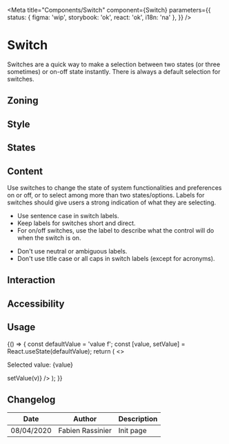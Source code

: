 

<Meta
	title="Components/Switch"
	component={Switch}
	parameters={{
		status: { figma: 'wip', storybook: 'ok', react: 'ok', i18n: 'na' },
	}}
/>

# Switch

Switches are a quick way to make a selection between two states (or three sometimes) or on-off state instantly. There is always a default selection for switches.

## Zoning

<FigmaImage
	src="https://www.figma.com/file/qc8oUSyVJM67gSsbTShftt/%F0%9F%93%90-Zoning?node-id=36%3A0"
	alt="zoning image for switch"
/>

## Style

<Canvas>
	<Story name="default">
		<Switch values={['input', 'both', 'output']} />
	</Story>
</Canvas>

## States

## Content

Use switches to change the state of system functionalities and preferences on or off, or to select among more than two states/options. Labels for switches should give users a strong indication of what they are selecting.

<Use>
	<Use.Do>
		<ul>
			<li>Use sentence case in switch labels.</li>
			<li>Keep labels for switches short and direct.</li>
			<li>
				For on/off switches, use the label to describe what the control will do when the switch is
				on.
			</li>
		</ul>
	</Use.Do>
	<Use.Dont>
		<ul>
			<li>Don't use neutral or ambiguous labels.</li>
			<li>Don't use title case or all caps in switch labels (except for acronyms).</li>
		</ul>
	</Use.Dont>
</Use>

## Interaction

## Accessibility

## Usage

<Canvas>
	<Story name="uncontrolled">
		{() => {
			const defaultValue = 'value f';
			const [value, setValue] = React.useState(defaultValue);
			return (
				<>
					<p>Selected value: {value}</p>
					<Switch
						values={['value a', 'value b', 'value c', 'value d', 'value e', 'value f']}
						defaultValue={defaultValue}
						onChange={(e, v) => setValue(v)}
					/>
				</>
			);
		}}
	</Story>
</Canvas>

## Changelog

| Date       | Author           | Description |
| ---------- | ---------------- | ----------- |
| 08/04/2020 | Fabien Rassinier | Init page   |
